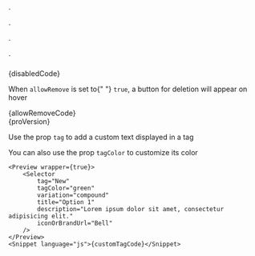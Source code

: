 
  <Selector
    isDisabled={true}
    variation="compound"
    title="Option 1"
    description="Lorem ipsum dolor sit amet, consectetur adipisicing elit."
    iconOrBrandUrl="Bell"
  />
`

  <Selector
    allowRemove={true}
    variation="compound"
    title="Option 1"
    description="Lorem ipsum dolor sit amet, consectetur adipisicing elit."
    iconOrBrandUrl="Bell"
  />
`

  <Selector
    isPro={true}
    variation="compound"
    title="Option 1"
    description="Lorem ipsum dolor sit amet, consectetur adipisicing elit."
    iconOrBrandUrl="Bell"
  />
`

  <Selector
    tag="New"
    tagColor="green"
    variation="compound"
    title="Option 1"
    description="Lorem ipsum dolor sit amet, consectetur adipisicing elit."
    iconOrBrandUrl="Bell"
  />
`

<Section
	title="Disabled"
	contained={true}
	border={true}
	style={{ paddingRight: 0, paddingLeft: 0 }}
>
	<Preview wrapper={true}>
		<Selector
			isDisabled={true}
			variation="compound"
			title="Option 1"
			description="Lorem ipsum dolor sit amet, consectetur adipisicing elit."
			iconOrBrandUrl="Bell"
		/>
	</Preview>
	<Snippet language="js">{disabledCode}</Snippet>
</Section>

<Section
	title="Allow Remove"
	contained={true}
	border={true}
	style={{ paddingRight: 0, paddingLeft: 0 }}
>
	<p>
		When <Code small={true}>allowRemove</Code> is set to{" "}
		<Code small={true}>true</Code>, a button for deletion will appear on hover
	</p>
	<Preview wrapper={true}>
		<Selector
			allowRemove={true}
			variation="compound"
			title="Option 1"
			description="Lorem ipsum dolor sit amet, consectetur adipisicing elit."
			iconOrBrandUrl="Bell"
		/>
	</Preview>
	<Snippet language="js">{allowRemoveCode}</Snippet>
</Section>

<Section
	title="Pro Version"
	contained={true}
	border={true}
	style={{ paddingRight: 0, paddingLeft: 0 }}
>
	<Preview wrapper={true}>
		<Selector
			isPro={true}
			variation="compound"
			title="Option 1"
			description="Lorem ipsum dolor sit amet, consectetur adipisicing elit."
			iconOrBrandUrl="Bell"
		/>
	</Preview>
	<Snippet language="js">{proVersion}</Snippet>
</Section>

<Section
	title="Custom Tag"
	contained={true}
	border={true}
	style={{ paddingRight: 0, paddingLeft: 0 }}
>
	<p>Use the prop <Code small={true}>tag</Code> to add a custom text displayed in a tag</p>
    <p>You can also use the prop <Code small={true}>tagColor</Code> to customize its color</p>
    
    <Preview wrapper={true}>
    	<Selector
            tag="New"
    		tagColor="green"
    		variation="compound"
    		title="Option 1"
    		description="Lorem ipsum dolor sit amet, consectetur adipisicing elit."
    		iconOrBrandUrl="Bell"
    	/>
    </Preview>
    <Snippet language="js">{customTagCode}</Snippet>

</Section>
